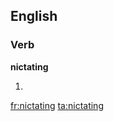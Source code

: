 
==English==

===Verb===
'''nictating'''

# {{present participle of|[[nictate]]}}

[[fr:nictating]]
[[ta:nictating]]